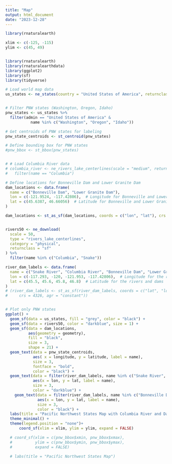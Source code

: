 ```yaml
---
title: "Map"
output: html_document
date: "2023-12-28"
---
```



```r
library(rnaturalearth)
```


```r
xlim <- c(-125, -115)
ylim <- c(45, 49)


library(rnaturalearth)
library(rnaturalearthdata)
library(ggplot2)
library(sf)
library(tidyverse)

# Load world map data
us_states <- ne_states(country = "United States of America", returnclass = "sf")


# Filter PNW states (Washington, Oregon, Idaho)
pnw_states <- us_states %>%
  filter(admin == "United States of America" &
           name %in% c("Washington", "Oregon", "Idaho"))

# Get centroids of PNW states for labeling
pnw_state_centroids <- st_centroid(pnw_states)

# Define bounding box for PNW states
#pnw_bbox <- st_bbox(pnw_states)


# # Load Columbia River data
# columbia_river <- ne_rivers_lake_centerlines(scale = "medium", returnclass = "sf") %>%
#   filter(name == "Columbia")

# Define locations for Bonneville Dam and Lower Granite Dam
dam_locations <- data.frame(
  name = c("Bonneville Dam", "Lower Granite Dam"),
  lon = c(-121.9524, -117.42806),  # Longitude for Bonneville and Lower Granite Dams
  lat = c(45.6387, 46.66056)  # Latitude for Bonneville and Lower Granite Dams
)

dam_locations <- st_as_sf(dam_locations, coords = c("lon", "lat"), crs = 4326)


rivers50 <- ne_download(
  scale = 50,
  type = "rivers_lake_centerlines",
  category = "physical",
  returnclass = "sf"
) %>% 
  filter(name %in% c("Columbia", "Snake"))

river_dam_labels <- data.frame(
  name = c("Snake River", "Columbia River", "Bonneville Dam", "Lower Granite Dam"),
  lon = c(-117.293, -120, -121.953, -117.42806),  # Longitude for the rivers and dams
  lat = c(45.5, 45.6, 45.8, 46.8)  # Latitude for the rivers and dams
)
# (river_dam_labels <- st_as_sf(river_dam_labels, coords = c("lat", "lon"), 
#     crs = 4326, agr = "constant"))


# Plot only PNW states
ggplot() +
  geom_sf(data = us_states, fill = "grey", color = "black") +
  geom_sf(data = rivers50, color = "darkblue", size = 1) +
  geom_sf(data = dam_locations, 
          aes(geometry = geometry), 
          fill = "black", 
          size = 3, 
          shape = 21) +
  geom_text(data = pnw_state_centroids, 
            aes( x = longitude, y = latitude, label = name), 
            size = 3, 
            fontface = "bold", 
            color = "black") +
  geom_text(data = filter(river_dam_labels, name %in% c("Snake River", "Columbia River")), 
            aes(x = lon, y = lat, label = name), 
            size = 3,  
            color = "darkblue") +
    geom_text(data = filter(river_dam_labels, name %in% c("Bonneville Dam", "Lower Granite Dam")), 
              aes(x = lon, y = lat, label = name), 
              size = 3, 
              color = "black") +
  labs(title = "Pacific Northwest States Map with Columbia River and Dams") +
  theme_minimal() +
  theme(legend.position = "none")+
      coord_sf(xlim = xlim, ylim = ylim, expand = FALSE)

  # coord_sf(xlim = c(pnw_bbox$xmin, pnw_bbox$xmax),
  #          ylim = c(pnw_bbox$ymin, pnw_bbox$ymax),
  #          expand = FALSE) 

  # labs(title = "Pacific Northwest States Map")


```

